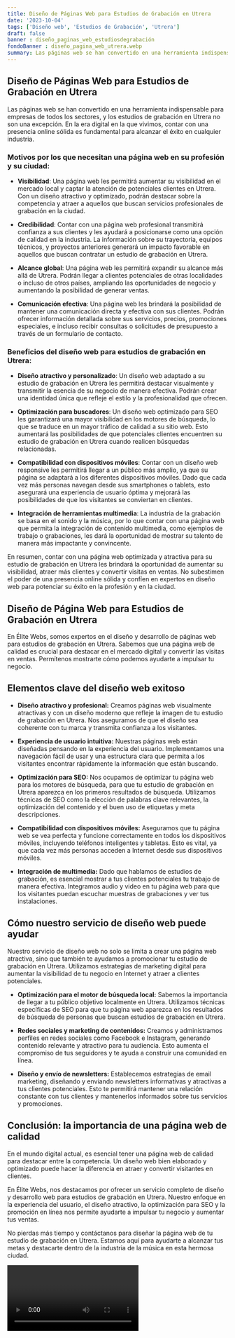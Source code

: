 ```yaml
---
title: Diseño de Páginas Web para Estudios de Grabación en Utrera
date: '2023-10-04'
tags: ['Diseño web', 'Estudios de Grabación', 'Utrera']
draft: false
banner : diseño_paginas_web_estudiosdegrabación
fondoBanner : diseño_pagina_web_utrera.webp
summary: Las páginas web se han convertido en una herramienta indispensable para empresas de todos los sectores, y los estudios de grabación en Utrera no son una excepción. En la era digital en la que vivimos, contar con una presencia online sólida es fundamental para alcanzar el éxito en cualquier industria.
---
```


## Diseño de Páginas Web para Estudios de Grabación en Utrera

Las páginas web se han convertido en una herramienta indispensable para empresas de todos los sectores, y los estudios de grabación en Utrera no son una excepción. En la era digital en la que vivimos, contar con una presencia online sólida es fundamental para alcanzar el éxito en cualquier industria.

### Motivos por los que necesitan una página web en su profesión y su ciudad:

- **Visibilidad**: Una página web les permitirá aumentar su visibilidad en el mercado local y captar la atención de potenciales clientes en Utrera. Con un diseño atractivo y optimizado, podrán destacar sobre la competencia y atraer a aquellos que buscan servicios profesionales de grabación en la ciudad.

- **Credibilidad**: Contar con una página web profesional transmitirá confianza a sus clientes y les ayudará a posicionarse como una opción de calidad en la industria. La información sobre su trayectoria, equipos técnicos, y proyectos anteriores generará un impacto favorable en aquellos que buscan contratar un estudio de grabación en Utrera.

- **Alcance global**: Una página web les permitirá expandir su alcance más allá de Utrera. Podrán llegar a clientes potenciales de otras localidades o incluso de otros países, ampliando las oportunidades de negocio y aumentando la posibilidad de generar ventas.

- **Comunicación efectiva**: Una página web les brindará la posibilidad de mantener una comunicación directa y efectiva con sus clientes. Podrán ofrecer información detallada sobre sus servicios, precios, promociones especiales, e incluso recibir consultas o solicitudes de presupuesto a través de un formulario de contacto.

### Beneficios del diseño web para estudios de grabación en Utrera:

- **Diseño atractivo y personalizado**: Un diseño web adaptado a su estudio de grabación en Utrera les permitirá destacar visualmente y transmitir la esencia de su negocio de manera efectiva. Podrán crear una identidad única que refleje el estilo y la profesionalidad que ofrecen.

- **Optimización para buscadores**: Un diseño web optimizado para SEO les garantizará una mayor visibilidad en los motores de búsqueda, lo que se traduce en un mayor tráfico de calidad a su sitio web. Esto aumentará las posibilidades de que potenciales clientes encuentren su estudio de grabación en Utrera cuando realicen búsquedas relacionadas.

- **Compatibilidad con dispositivos móviles**: Contar con un diseño web responsive les permitirá llegar a un público más amplio, ya que su página se adaptará a los diferentes dispositivos móviles. Dado que cada vez más personas navegan desde sus smartphones o tablets, esto asegurará una experiencia de usuario óptima y mejorará las posibilidades de que los visitantes se conviertan en clientes.

- **Integración de herramientas multimedia**: La industria de la grabación se basa en el sonido y la música, por lo que contar con una página web que permita la integración de contenido multimedia, como ejemplos de trabajo o grabaciones, les dará la oportunidad de mostrar su talento de manera más impactante y convincente.

En resumen, contar con una página web optimizada y atractiva para su estudio de grabación en Utrera les brindará la oportunidad de aumentar su visibilidad, atraer más clientes y convertir visitas en ventas. No subestimen el poder de una presencia online sólida y confíen en expertos en diseño web para potenciar su éxito en la profesión y en la ciudad.

<GifSeo />

<Cta />

## Diseño de Página Web para Estudios de Grabación en Utrera

En Élite Webs, somos expertos en el diseño y desarrollo de páginas web para estudios de grabación en Utrera. Sabemos que una página web de calidad es crucial para destacar en el mercado digital y convertir las visitas en ventas. Permítenos mostrarte cómo podemos ayudarte a impulsar tu negocio.

## Elementos clave del diseño web exitoso

- **Diseño atractivo y profesional:** Creamos páginas web visualmente atractivas y con un diseño moderno que refleje la imagen de tu estudio de grabación en Utrera. Nos aseguramos de que el diseño sea coherente con tu marca y transmita confianza a los visitantes.

- **Experiencia de usuario intuitiva:** Nuestras páginas web están diseñadas pensando en la experiencia del usuario. Implementamos una navegación fácil de usar y una estructura clara que permita a los visitantes encontrar rápidamente la información que están buscando.

- **Optimización para SEO:** Nos ocupamos de optimizar tu página web para los motores de búsqueda, para que tu estudio de grabación en Utrera aparezca en los primeros resultados de búsqueda. Utilizamos técnicas de SEO como la elección de palabras clave relevantes, la optimización del contenido y el buen uso de etiquetas y meta descripciones.

- **Compatibilidad con dispositivos móviles:** Aseguramos que tu página web se vea perfecta y funcione correctamente en todos los dispositivos móviles, incluyendo teléfonos inteligentes y tabletas. Esto es vital, ya que cada vez más personas acceden a Internet desde sus dispositivos móviles.

- **Integración de multimedia:** Dado que hablamos de estudios de grabación, es esencial mostrar a tus clientes potenciales tu trabajo de manera efectiva. Integramos audio y video en tu página web para que los visitantes puedan escuchar muestras de grabaciones y ver tus instalaciones.

## Cómo nuestro servicio de diseño web puede ayudar

Nuestro servicio de diseño web no solo se limita a crear una página web atractiva, sino que también te ayudamos a promocionar tu estudio de grabación en Utrera. Utilizamos estrategias de marketing digital para aumentar la visibilidad de tu negocio en Internet y atraer a clientes potenciales.

- **Optimización para el motor de búsqueda local:** Sabemos la importancia de llegar a tu público objetivo localmente en Utrera. Utilizamos técnicas específicas de SEO para que tu página web aparezca en los resultados de búsqueda de personas que buscan estudios de grabación en Utrera.

- **Redes sociales y marketing de contenidos:** Creamos y administramos perfiles en redes sociales como Facebook e Instagram, generando contenido relevante y atractivo para tu audiencia. Esto aumenta el compromiso de tus seguidores y te ayuda a construir una comunidad en línea.

- **Diseño y envío de newsletters:** Establecemos estrategias de email marketing, diseñando y enviando newsletters informativas y atractivas a tus clientes potenciales. Esto te permitirá mantener una relación constante con tus clientes y mantenerlos informados sobre tus servicios y promociones.

## Conclusión: la importancia de una página web de calidad

En el mundo digital actual, es esencial tener una página web de calidad para destacar entre la competencia. Un diseño web bien elaborado y optimizado puede hacer la diferencia en atraer y convertir visitantes en clientes.

En Élite Webs, nos destacamos por ofrecer un servicio completo de diseño y desarrollo web para estudios de grabación en Utrera. Nuestro enfoque en la experiencia del usuario, el diseño atractivo, la optimización para SEO y la promoción en línea nos permite ayudarte a impulsar tu negocio y aumentar tus ventas.

No pierdas más tiempo y contáctanos para diseñar la página web de tu estudio de grabación en Utrera. Estamos aquí para ayudarte a alcanzar tus metas y destacarte dentro de la industria de la música en esta hermosa ciudad.

<Video />

<CtaBot job='Estudios de Grabación' city='Utrera'/>

<Gmaps query='Utrera+españa+maps' />